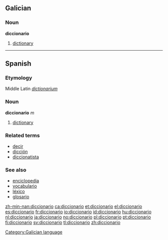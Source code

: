 ==Galician==
===Noun===
'''diccionario'''

# [[dictionary]]

----

==Spanish==
===Etymology===
Middle Latin ''[[dictionarium]]''
===Noun===
'''diccionario''' ''m''

# [[dictionary]]

===Related terms===
*[[decir]]
*[[dicción]]
*[[diccionatista]]

===See also===
*[[enciclopedia]]
*[[vocabulario]]
*[[léxico]]
*[[glosario]]

[[Category:Galician language]]

[[zh-min-nan:diccionario]]
[[ca:diccionario]]
[[et:diccionario]]
[[el:diccionario]]
[[es:diccionario]]
[[fr:diccionario]]
[[io:diccionario]]
[[id:diccionario]]
[[hu:diccionario]]
[[nl:diccionario]]
[[ja:diccionario]]
[[no:diccionario]]
[[pl:diccionario]]
[[pt:diccionario]]
[[fi:diccionario]]
[[sv:diccionario]]
[[tl:diccionario]]
[[zh:diccionario]]